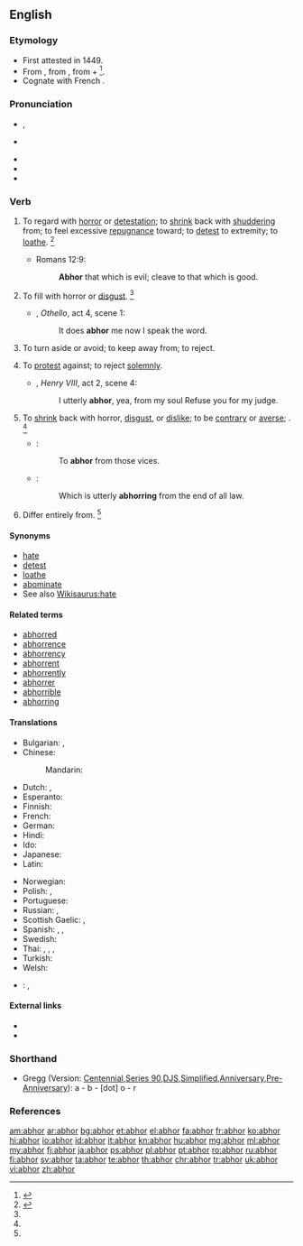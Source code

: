 ==English==
{{was wotd|2008|March|4}}
{{Webster 1913}}

===Etymology===
* First attested in 1449. 
* From {{etyl|enm}} {{term|abhorren|lang=enm}}, from {{etyl|la|en}} {{term|abhorreo|abhorreō|shrink away from in horror|lang=la}}, from {{term|ab||from|lang=la}} + {{term|horreo|horreō|stand aghast, bristle with fear|lang=la}}<ref>{{reference-book | last = Dobbie | first = Elliott K. | coauthors = Dunmore, C. William, et al. | editor = Barnhart, Robert K.| title = Chambers Dictionary of Etymology | origyear = 1998 | year = 2004 | publisher = Chambers Harrap Publishers Ltd | location = Edinburgh, Scotland | isbn =0550142304 | pages = 2}}</ref>.  
* Cognate with French {{term|abhorrer|lang=fr}}.

===Pronunciation===
* {{a|RP}} {{IPA|/əbˈhɔːr/}}, {{X-SAMPA|/@b"hO:r/}}
* {{a|US}} {{IPA|/æbˈhɔr/|/əbˈhɔr/}}
* {{audio|en-uk-abhor.ogg|Audio (UK)}}
* {{audio|en-us-abhor.ogg|Audio (US)}}
* {{rhymes|ɔːr}}

===Verb===
{{en-verb|abhor|r|ing}}

# {{transitive}} To regard with [[horror]] or [[detestation]]; to [[shrink]] back with [[shudder]]ing from; to feel excessive [[repugnance]] toward; to [[detest]] to extremity; to [[loathe]]. {{defdate|First attested around 1350 to 1470.}}<ref name=SOED>{{reference-book | last =| first = | authorlink =  | coauthors =  | editor =Brown, Lesley  | others =  | title = The Shorter Oxford English Dictionary | origdate =  | origyear = 1933| origmonth =  | url =  | format =  | accessdate =  | accessyear =  | accessmonth =  | edition = 5th | date =  | year =2003| month =  | publisher =Oxford University Press  | location =Oxford, UK | language =  | id =  | doi = | isbn =978-0-19-860575-7 | lccn = | ol = | pages =4| chapter =  | chapterurl =  | quote =}}</ref>
#* {{rfdate}} Romans 12:9:
#*: '''Abhor''' that which is evil; cleave to that which is good.
# {{transitive|obsolete}} To fill with horror or [[disgust]]. {{defdate|Mid 16<sup>th</sup> century.}}<ref name=SOED/>
#* {{rfdate}} {{w|William Shakespeare}}, ''Othello'', act 4, scene 1:
#*: It does '''abhor''' me now I speak the word.
# {{transitive}} To turn aside or avoid; to keep away from; to reject.
# {{transitive|canon law|obsolete}} To [[protest]] against; to reject [[solemnly]].
#* {{rfdate}} {{w|William Shakespeare}}, ''Henry VIII'', act 2, scene 4:
#*: I utterly '''abhor''', yea, from my soul Refuse you for my judge.
# {{intransitive|obsolete}} To [[shrink]] back with horror, [[disgust]], or [[dislike]]; to be [[contrary]] or [[averse]]; {{n-g|construed with ''from''}}. {{defdate|Mid 16<sup>th</sup> century.}}<ref name=SOED/>
#* {{rfquotek|Udall}}:
#*: To '''abhor''' from those vices.
#* {{rfquotek|Milton}}:
#*: Which is utterly '''abhorring''' from the end of all law.
# {{intransitive|obsolete}} Differ entirely from. {{defdate|Mid 16<sup>th</sup> century.}}<ref name=SOED/>

====Synonyms====
{{checksyns}}
* [[hate]]
* [[detest]]
* [[loathe]]
* [[abominate]]
* See also [[Wikisaurus:hate]]

====Related terms====
* [[abhorred]]
* [[abhorrence]]
* [[abhorrency]]
* [[abhorrent]]
* [[abhorrently]]
* [[abhorrer]]
* [[abhorrible]]
* [[abhorring]]

====Translations====
{{trans-top|to regard with horror or detestation}}
* Bulgarian: {{t-|bg|отвращавам се|sc=Cyrl}}, {{t-|bg|гнуся се|sc=Cyrl}}
* Chinese:
*: Mandarin: {{t-|cmn|痛恨|tr=tònghèn|sc=Hani}}
* Dutch: {{t|nl|verafschuwen}}, {{t|nl|walgen van}}
* Esperanto: {{t+|eo|abomeni|xs=Esperanto}}
* Finnish: {{t+|fi|inhota}}
* French: {{t+|fr|détester}}
* German: {{t|de|verabscheuen}}
* Hindi: {{t-|hi|घृणा करना|m|p|tr=ghrinaa karanaa|sc=Deva}}
* Ido: {{t|io|abominar}}
* Japanese: {{t-|ja|嫌う|tr=hidoku kirau|alt=ひどく嫌う|sc=Jpan}}
* Latin: {{t-|la|abhorreo|alt=abhorreō}}
{{trans-mid}}
* Norwegian: {{t+|no|avsky}}
* Polish: {{t|pl|czuć odrazę}}, {{t|pl|nie cierpieć}}
* Portuguese: {{t+|pt|abominar}}
* Russian: {{t+|ru|ненавидеть|tr=nenavídet’}}, {{t|ru|питать отвращение|tr=pitát’ otvraščénije|sc=Cyrl}}
* Scottish Gaelic: {{t|gd|gràinich}}, {{t|gd|fuathaich}}
* Spanish: {{t+|es|aborrecer}}, {{t+|es|detestar}}, {{t+|es|abominar}}
* Swedish: {{t+|sv|avsky}}
* Thai: {{t|th|เกลียด|tr=glìat|sc=Thai}}, {{t|th|เกลียดชัง|tr=glìat chang|sc=Thai}}, {{t|th|ชัง|tr=chang|sc=Thai}}, {{t|th|ขยะแขยง|tr=kae-ya-kae-yaeng|sc=Thai}}
* Turkish: {{t+|tr|nefret etmek}}
* Welsh: {{t|cy|сashau}}
{{trans-bottom}}

{{checktrans-top}}
* {{ttbc|vi}}: {{t|vi|ghê tởm}}, {{t|vi|ghét cay ghét đắng}}
{{trans-bottom}}

====External links====
* {{R:Webster 1913}}
* {{R:Century 1911}}

===Shorthand===
* Gregg (Version: [http://en.wikipedia.org/wiki/Gregg_Shorthand#Centennial_Gregg_Shorthand Centennial],[http://en.wikipedia.org/wiki/Gregg_Shorthand#Series_90_Gregg_Shorthand  Series 90],[http://en.wikipedia.org/wiki/Gregg_Shorthand#Diamond_Jubilee_Gregg_Shorthand  DJS],[http://en.wikipedia.org/wiki/Gregg_Shorthand#Simplified_Gregg_Shorthand Simplified],[http://en.wikipedia.org/wiki/Gregg_Shorthand#Anniversary_Gregg_Shorthand Anniversary],[http://en.wikipedia.org/wiki/Gregg_Shorthand#Pre_Anniversary_Gregg_Shorthand Pre-Anniversary]): a - b - [dot] o - r

===References===
<references/>

[[am:abhor]]
[[ar:abhor]]
[[bg:abhor]]
[[et:abhor]]
[[el:abhor]]
[[fa:abhor]]
[[fr:abhor]]
[[ko:abhor]]
[[hi:abhor]]
[[io:abhor]]
[[id:abhor]]
[[it:abhor]]
[[kn:abhor]]
[[hu:abhor]]
[[mg:abhor]]
[[ml:abhor]]
[[my:abhor]]
[[fj:abhor]]
[[ja:abhor]]
[[ps:abhor]]
[[pl:abhor]]
[[pt:abhor]]
[[ro:abhor]]
[[ru:abhor]]
[[fi:abhor]]
[[sv:abhor]]
[[ta:abhor]]
[[te:abhor]]
[[th:abhor]]
[[chr:abhor]]
[[tr:abhor]]
[[uk:abhor]]
[[vi:abhor]]
[[zh:abhor]]